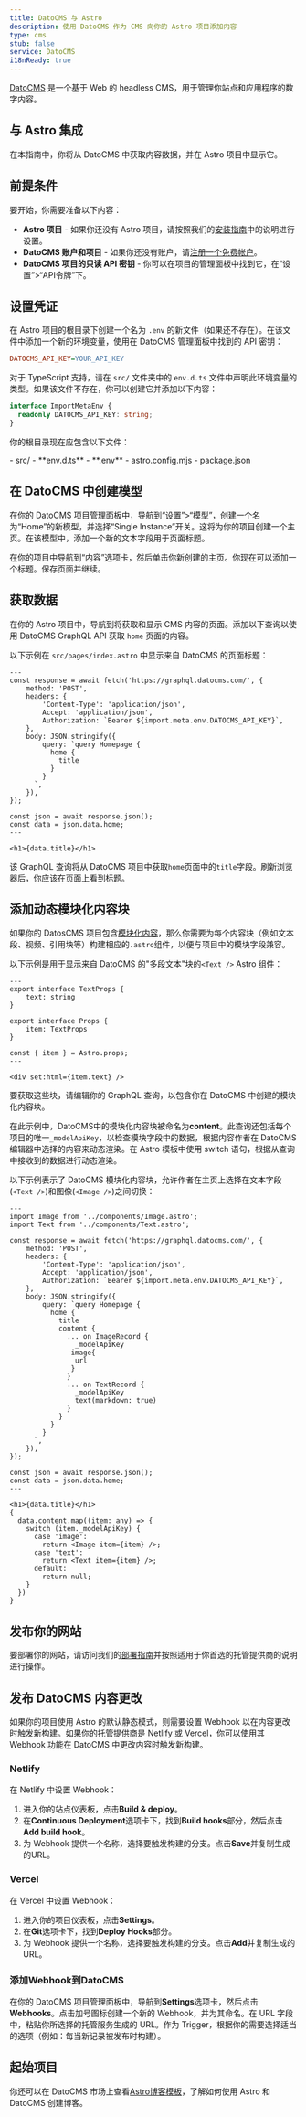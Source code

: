 ```yaml
---
title: DatoCMS 与 Astro
description: 使用 DatoCMS 作为 CMS 向你的 Astro 项目添加内容
type: cms
stub: false
service: DatoCMS
i18nReady: true
---
```


[DatoCMS](https://datocms.com/) 是一个基于 Web 的 headless CMS，用于管理你站点和应用程序的数字内容。

## 与 Astro 集成

在本指南中，你将从 DatoCMS 中获取内容数据，并在 Astro 项目中显示它。

## 前提条件

要开始，你需要准备以下内容：

- **Astro 项目** - 如果你还没有 Astro 项目，请按照我们的[安装指南](/zh-cn/install/auto/)中的说明进行设置。
- **DatoCMS 账户和项目** - 如果你还没有账户，请[注册一个免费帐户](https://dashboard.datocms.com/signup)。
- **DatoCMS 项目的只读 API 密钥** - 你可以在项目的管理面板中找到它，在“设置”>“API令牌”下。

## 设置凭证

在 Astro 项目的根目录下创建一个名为 `.env` 的新文件（如果还不存在）。在该文件中添加一个新的环境变量，使用在 DatoCMS 管理面板中找到的 API 密钥：

```ini title=".env"
DATOCMS_API_KEY=YOUR_API_KEY
```

对于 TypeScript 支持，请在 `src/` 文件夹中的 `env.d.ts` 文件中声明此环境变量的类型。如果该文件不存在，你可以创建它并添加以下内容：

```ts title="src/env.d.ts"
interface ImportMetaEnv {
  readonly DATOCMS_API_KEY: string;
}
```


你的根目录现在应包含以下文件：

<FileTree title="Project Structure">
- src/
  - **env.d.ts**
- **.env**
- astro.config.mjs
- package.json
</FileTree>

## 在 DatoCMS 中创建模型

在你的 DatoCMS 项目管理面板中，导航到“设置”>“模型”，创建一个名为“Home”的新模型，并选择“Single Instance”开关。这将为你的项目创建一个主页。在该模型中，添加一个新的文本字段用于页面标题。

在你的项目中导航到“内容”选项卡，然后单击你新创建的主页。你现在可以添加一个标题。保存页面并继续。

## 获取数据

在你的 Astro 项目中，导航到将获取和显示 CMS 内容的页面。添加以下查询以使用 DatoCMS GraphQL API 获取 `home` 页面的内容。

以下示例在 `src/pages/index.astro` 中显示来自 DatoCMS 的页面标题：

```astro title="src/pages/index.astro"
---
const response = await fetch('https://graphql.datocms.com/', {
	method: 'POST',
	headers: {
		'Content-Type': 'application/json',
		Accept: 'application/json',
		Authorization: `Bearer ${import.meta.env.DATOCMS_API_KEY}`,
	},
	body: JSON.stringify({
		query: `query Homepage {
          home {
            title
          }
        }
      `,
	}),
});

const json = await response.json();
const data = json.data.home;
---

<h1>{data.title}</h1>

```

该 GraphQL 查询将从 DatoCMS 项目中获取`home`页面中的`title`字段。刷新浏览器后，你应该在页面上看到标题。

## 添加动态模块化内容块

如果你的 DatosCMS 项目包含[模块化内容](https://www.datocms.com/docs/content-modelling/modular-content)，那么你需要为每个内容块（例如文本段、视频、引用块等）构建相应的`.astro`组件，以便与项目中的模块字段兼容。

以下示例是用于显示来自 DatoCMS 的"多段文本"块的`<Text />` Astro 组件：

```astro title="src/components/Text.astro"
---
export interface TextProps {
	text: string
}

export interface Props {
	item: TextProps
}

const { item } = Astro.props;
---

<div set:html={item.text} />

```
要获取这些块，请编辑你的 GraphQL 查询，以包含你在 DatoCMS 中创建的模块化内容块。

在此示例中，DatoCMS中的模块化内容块被命名为**content**。此查询还包括每个项目的唯一`_modelApiKey`，以检查模块字段中的数据，根据内容作者在 DatoCMS 编辑器中选择的内容来动态渲染。在 Astro 模板中使用 switch 语句，根据从查询中接收到的数据进行动态渲染。

以下示例表示了 DatoCMS 模块化内容块，允许作者在主页上选择在文本字段(`<Text />`)和图像(`<Image />`)之间切换：

```astro title="src/pages/index.astro" ins={2,3, 16-27, 39-50}
---
import Image from '../components/Image.astro';
import Text from '../components/Text.astro';

const response = await fetch('https://graphql.datocms.com/', {
	method: 'POST',
	headers: {
		'Content-Type': 'application/json',
		Accept: 'application/json',
		Authorization: `Bearer ${import.meta.env.DATOCMS_API_KEY}`,
	},
	body: JSON.stringify({
		query: `query Homepage {
          home {
            title
            content {
              ... on ImageRecord {
                _modelApiKey
               image{
                url
               }
              }
              ... on TextRecord {
                _modelApiKey
                text(markdown: true)
              }
            }
          }
        }
      `,
	}),
});

const json = await response.json();
const data = json.data.home;
---

<h1>{data.title}</h1>
{
  data.content.map((item: any) => {
    switch (item._modelApiKey) {
      case 'image':
        return <Image item={item} />;
      case 'text':
        return <Text item={item} />;
      default:
        return null;
    }
  })
}

```


## 发布你的网站

要部署你的网站，请访问我们的[部署指南](/zh-cn/guides/deploy/)并按照适用于你首选的托管提供商的说明进行操作。

## 发布 DatoCMS 内容更改

如果你的项目使用 Astro 的默认静态模式，则需要设置 Webhook 以在内容更改时触发新构建。如果你的托管提供商是 Netlify 或 Vercel，你可以使用其 Webhook 功能在 DatoCMS 中更改内容时触发新构建。

### Netlify

在 Netlify 中设置 Webhook：

1. 进入你的站点仪表板，点击**Build & deploy**。
2. 在**Continuous Deployment**选项卡下，找到**Build hooks**部分，然后点击**Add build hook**。
3. 为 Webhook 提供一个名称，选择要触发构建的分支。点击**Save**并复制生成的URL。

### Vercel

在 Vercel 中设置 Webhook：

1. 进入你的项目仪表板，点击**Settings**。
2. 在**Git**选项卡下，找到**Deploy Hooks**部分。
3. 为 Webhook 提供一个名称，选择要触发构建的分支。点击**Add**并复制生成的URL。

### 添加Webhook到DatoCMS

在你的 DatoCMS 项目管理面板中，导航到**Settings**选项卡，然后点击**Webhooks**。点击加号图标创建一个新的 Webhook，并为其命名。在 URL 字段中，粘贴你所选择的托管服务生成的 URL。作为 Trigger，根据你的需要选择适当的选项（例如：每当新记录被发布时构建）。

## 起始项目
你还可以在 DatoCMS 市场上查看[Astro博客模板](https://www.datocms.com/marketplace/starters/astro-template-blog)，了解如何使用 Astro 和 DatoCMS 创建博客。